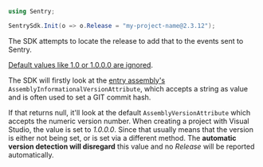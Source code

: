 ```csharp
using Sentry;

SentrySdk.Init(o => o.Release = "my-project-name@2.3.12");
```

The SDK attempts to locate the release to add that to the events sent to Sentry.

<Note><markdown>

[Default values like 1.0 or 1.0.0.0 are ignored](https://github.com/getsentry/sentry-dotnet/blob/dbb5a3af054d0ca6f801de37fb7db3632ca2c65a/src/Sentry/Internal/ApplicationVersionLocator.cs#L14-L21).

</markdown></Note>

The SDK will firstly look at the [entry assembly's](<https://msdn.microsoft.com/en-us/library/system.reflection.assembly.getentryassembly(v=vs.110).aspx>) `AssemblyInformationalVersionAttribute`, which accepts a string as
value and is often used to set a GIT commit hash.

If that returns null, it'll look at the default `AssemblyVersionAttribute` which accepts the numeric version number. When creating a project with Visual Studio, the value is set to _1.0.0.0_.
Since that usually means that the version is either not being set, or is set via a different method. The **automatic version detection will disregard** this value and no _Release_ will be reported automatically.

